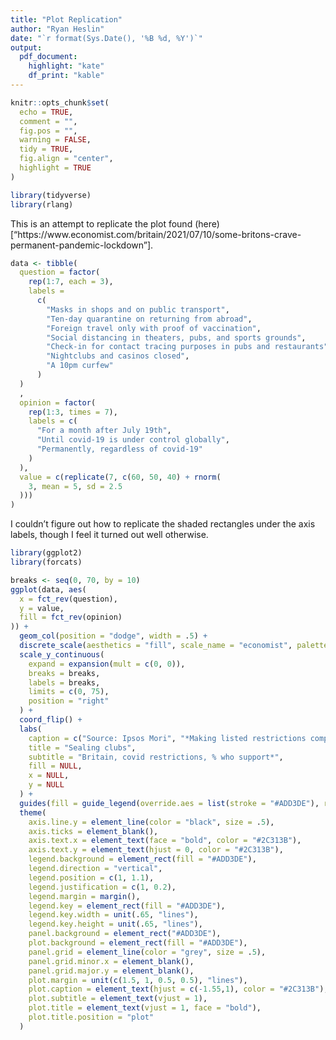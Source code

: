 ```yaml
---
title: "Plot Replication"
author: "Ryan Heslin"
date: "`r format(Sys.Date(), '%B %d, %Y')`"
output: 
  pdf_document:
    highlight: "kate"
    df_print: "kable"
---
```


 <!-- Standard custom LaTeX commands -->
\newcommand{\abcd}{\begin{bmatrix}a&b\\
c&d\end{bmatrix}}
\newcommand{\m}[1]{\begin{bmatrix}#1\end{bmatrix}}

\newcommand{\vect}[1]{\begin{pmatrix}#1\end{pmatrix}}

\newcommand{\meq}[1]{\begin{split}#1\end{split}}

\newcommand{\bym}[1]{#1\times{m}}

\newcommand{\nby}[1]{n\times{#1}}

\newcommand{\subsp}[2]{\Bigg\{\begin{bmatrix}#1\end{bmatrix}:#2\Bigg\}}

\newcommand{\proj}[2]{\text{proj}_#1(#2)}

\newcommand{\refl}[2]{\text{refl}_#1(#2)}

\newcommand{\sumn}{\sum_{i=1}^n}

<!-- % 1: term 1 -->
<!-- % 2: subscript 1 -->
<!-- % 3: term 2 -->
<!-- % 4: subscript 2 -->
<!-- % 5. operation -->
\newcommand{\dotsn}[5]{#1_{1}#3_{1}#5{#1}_{2}#3_{2}{#5}\dots{#5}#1_{#2}#3_{#4}}

\newcommand{\rot}[1]{
\begin{bmatrix}
\cos{(#1)} & -\sin{(#1)}\\

\sin{(#1)} & \cos{(#1)}\\
\end{bmatrix}
}
```r

knitr::opts_chunk$set(
  echo = TRUE,
  comment = "",
  fig.pos = "",
  warning = FALSE,
  tidy = TRUE,
  fig.align = "center",
  highlight = TRUE
)

library(tidyverse)
library(rlang)
```

This is an attempt to replicate the plot found (here)["https://www.economist.com/britain/2021/07/10/some-britons-crave-permanent-pandemic-lockdown"].
```r
data <- tibble(
  question = factor(
    rep(1:7, each = 3),
    labels =
      c(
        "Masks in shops and on public transport",
        "Ten-day quarantine on returning from abroad",
        "Foreign travel only with proof of vaccination",
        "Social distancing in theaters, pubs, and sports grounds",
        "Check-in for contact tracing purposes in pubs and restaurants",
        "Nightclubs and casinos closed",
        "A 10pm curfew"
      )
  )
  ,
  opinion = factor(
    rep(1:3, times = 7),
    labels = c(
      "For a month after July 19th",
      "Until covid-19 is under control globally",
      "Permanently, regardless of covid-19"
    )
  ),
  value = c(replicate(7, c(60, 50, 40) + rnorm(
    3, mean = 5, sd = 2.5
  )))
)

```


I couldn't figure out how to replicate the shaded rectangles under the axis labels, though I feel it turned out well otherwise.
```r
library(ggplot2)
library(forcats)

breaks <- seq(0, 70, by = 10)
ggplot(data, aes(
  x = fct_rev(question),
  y = value,
  fill = fct_rev(opinion)
)) +
  geom_col(position = "dodge", width = .5) +
  discrete_scale(aesthetics = "fill", scale_name = "economist", palette = function(x) rev(c("#8FC2D1", "#3DBFC4", "#045589")), expand = expansion(mult = c(0, 0))) +
  scale_y_continuous(
    expand = expansion(mult = c(0, 0)),
    breaks = breaks,
    labels = breaks,
    limits = c(0, 75),
    position = "right"
  ) +
  coord_flip() +
  labs(
    caption = c("Source: Ipsos Mori", "*Making listed restrictions compulsory"),
    title = "Sealing clubs",
    subtitle = "Britain, covid restrictions, % who support*",
    fill = NULL,
    x = NULL,
    y = NULL
  ) +
  guides(fill = guide_legend(override.aes = list(stroke = "#ADD3DE"), reverse = TRUE)) +
  theme(
    axis.line.y = element_line(color = "black", size = .5),
    axis.ticks = element_blank(),
    axis.text.x = element_text(face = "bold", color = "#2C313B"),
    axis.text.y = element_text(hjust = 0, color = "#2C313B"),
    legend.background = element_rect(fill = "#ADD3DE"),
    legend.direction = "vertical",
    legend.position = c(1, 1.1),
    legend.justification = c(1, 0.2),
    legend.margin = margin(),
    legend.key = element_rect(fill = "#ADD3DE"),
    legend.key.width = unit(.65, "lines"),
    legend.key.height = unit(.65, "lines"),
    panel.background = element_rect("#ADD3DE"),
    plot.background = element_rect(fill = "#ADD3DE"),
    panel.grid = element_line(color = "grey", size = .5),
    panel.grid.minor.x = element_blank(),
    panel.grid.major.y = element_blank(),
    plot.margin = unit(c(1.5, 1, 0.5, 0.5), "lines"),
    plot.caption = element_text(hjust = c(-1.55,1), color = "#2C313B"),
    plot.subtitle = element_text(vjust = 1),
    plot.title = element_text(vjust = 1, face = "bold"),
    plot.title.position = "plot"
  )
```



